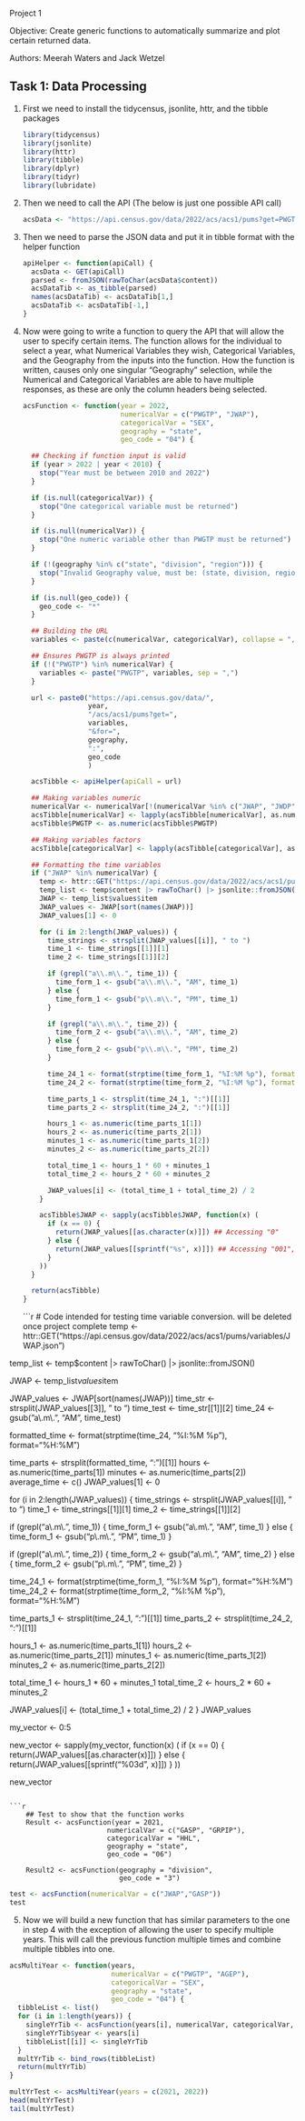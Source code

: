 Project 1

Objective: Create generic functions to automatically summarize and plot certain returned data.

Authors: Meerah Waters and Jack Wetzel

## Task 1: Data Processing

1.  First we need to install the tidycensus, jsonlite, httr, and the tibble packages

    ```r
    library(tidycensus)
    library(jsonlite)
    library(httr)
    library(tibble)
    library(dplyr)
    library(tidyr)
    library(lubridate)
    ```

2.  Then we need to call the API (The below is just one possible API call)

    ```r
    acsData <- "https://api.census.gov/data/2022/acs/acs1/pums?get=PWGTP,AGEP,SEX&for=region:04"
    ```

3.  Then we need to parse the JSON data and put it in tibble format with the helper function

    ```r
    apiHelper <- function(apiCall) {
      acsData <- GET(apiCall)
      parsed <- fromJSON(rawToChar(acsData$content))
      acsDataTib <- as_tibble(parsed)
      names(acsDataTib) <- acsDataTib[1,]
      acsDataTib <- acsDataTib[-1,]
    }
    ```

4.  Now were going to write a function to query the API that will allow the user to specify certain items. The function allows for the individual to select a year, what Numerical Variables they wish, Categorical Variables, and the Geography from the inputs into the function. How the function is written, causes only one singular "Geography" selection, while the Numerical and Categorical Variables are able to have multiple responses, as these are only the column headers being selected.

    ```r
    acsFunction <- function(year = 2022, 
                            numericalVar = c("PWGTP", "JWAP"), 
                            categoricalVar = "SEX", 
                            geography = "state",
                            geo_code = "04") {

      ## Checking if function input is valid
      if (year > 2022 | year < 2010) {
        stop("Year must be between 2010 and 2022")
      }
      
      if (is.null(categoricalVar)) {
        stop("One categorical variable must be returned")
      }
      
      if (is.null(numericalVar)) {
        stop("One numeric variable other than PWGTP must be returned")
      }
      
      if (!(geography %in% c("state", "division", "region"))) {
        stop("Invalid Geography value, must be: (state, division, region)")
      }
      
      if (is.null(geo_code)) {
        geo_code <- "*"
      }
      
      ## Building the URL
      variables <- paste(c(numericalVar, categoricalVar), collapse = ",")
      
      ## Ensures PWGTP is always printed
      if (!("PWGTP") %in% numericalVar) {
        variables <- paste("PWGTP", variables, sep = ",")
      }
      
      url <- paste0("https://api.census.gov/data/",
                    year,
                    "/acs/acs1/pums?get=",
                    variables,
                    "&for=",
                    geography,
                    ":",
                    geo_code
                    )
      
      acsTibble <- apiHelper(apiCall = url)
      
      ## Making variables numeric
      numericalVar <- numericalVar[!(numericalVar %in% c("JWAP", "JWDP"))]
      acsTibble[numericalVar] <- lapply(acsTibble[numericalVar], as.numeric)
      acsTibble$PWGTP <- as.numeric(acsTibble$PWGTP)
      
      ## Making variables factors
      acsTibble[categoricalVar] <- lapply(acsTibble[categoricalVar], as.factor)
      
      ## Formatting the time variables
      if ("JWAP" %in% numericalVar) {
        temp <- httr::GET("https://api.census.gov/data/2022/acs/acs1/pums/variables/JWAP.json")
        temp_list <- temp$content |> rawToChar() |> jsonlite::fromJSON()
        JWAP <- temp_list$values$item
        JWAP_values <- JWAP[sort(names(JWAP))]
        JWAP_values[1] <- 0
        
        for (i in 2:length(JWAP_values)) {
          time_strings <- strsplit(JWAP_values[[i]], " to ")
          time_1 <- time_strings[[1]][1]
          time_2 <- time_strings[[1]][2]
          
          if (grepl("a\\.m\\.", time_1)) {
            time_form_1 <- gsub("a\\.m\\.", "AM", time_1)
          } else {
            time_form_1 <- gsub("p\\.m\\.", "PM", time_1)
          }
          
          if (grepl("a\\.m\\.", time_2)) {
            time_form_2 <- gsub("a\\.m\\.", "AM", time_2)
          } else {
            time_form_2 <- gsub("p\\.m\\.", "PM", time_2)
          }
          
          time_24_1 <- format(strptime(time_form_1, "%I:%M %p"), format="%H:%M")
          time_24_2 <- format(strptime(time_form_2, "%I:%M %p"), format="%H:%M")
          
          time_parts_1 <- strsplit(time_24_1, ":")[[1]]
          time_parts_2 <- strsplit(time_24_2, ":")[[1]]
          
          hours_1 <- as.numeric(time_parts_1[1])
          hours_2 <- as.numeric(time_parts_2[1])
          minutes_1 <- as.numeric(time_parts_1[2])
          minutes_2 <- as.numeric(time_parts_2[2])
          
          total_time_1 <- hours_1 * 60 + minutes_1
          total_time_2 <- hours_2 * 60 + minutes_2
          
          JWAP_values[i] <- (total_time_1 + total_time_2) / 2
        }
        
        acsTibble$JWAP <- sapply(acsTibble$JWAP, function(x) (
          if (x == 0) {
            return(JWAP_values[[as.character(x)]]) ## Accessing "0"
          } else {
            return(JWAP_values[[sprintf("%s", x)]]) ## Accessing "001", "002", etc.
          }
        ))
      }
      
      return(acsTibble)
    }
    ```
    
    ```r
# Code intended for testing time variable conversion. will be deleted once project complete
temp <- httr::GET("https://api.census.gov/data/2022/acs/acs1/pums/variables/JWAP.json")

temp_list <- temp$content |> rawToChar() |> jsonlite::fromJSON()

JWAP <- temp_list$values$item

JWAP_values <- JWAP[sort(names(JWAP))]
time_str <- strsplit(JWAP_values[[3]], " to ")
time_test <- time_str[[1]][2]
time_24 <- gsub("a\\.m\\.", "AM", time_test)

formatted_time <- format(strptime(time_24, "%I:%M %p"), format="%H:%M")

time_parts <- strsplit(formatted_time, ":")[[1]]
hours <- as.numeric(time_parts[1])
minutes <- as.numeric(time_parts[2]) 
average_time <- c()
JWAP_values[1] <- 0

for (i in 2:length(JWAP_values)) {
  time_strings <- strsplit(JWAP_values[[i]], " to ")
  time_1 <- time_strings[[1]][1]
  time_2 <- time_strings[[1]][2]
  
  if (grepl("a\\.m\\.", time_1)) {
    time_form_1 <- gsub("a\\.m\\.", "AM", time_1)
  } else {
    time_form_1 <- gsub("p\\.m\\.", "PM", time_1)
  }
  
  if (grepl("a\\.m\\.", time_2)) {
    time_form_2 <- gsub("a\\.m\\.", "AM", time_2)
  } else {
    time_form_2 <- gsub("p\\.m\\.", "PM", time_2)
  }
  
  time_24_1 <- format(strptime(time_form_1, "%I:%M %p"), format="%H:%M")
  time_24_2 <- format(strptime(time_form_2, "%I:%M %p"), format="%H:%M")
  
  time_parts_1 <- strsplit(time_24_1, ":")[[1]]
  time_parts_2 <- strsplit(time_24_2, ":")[[1]]
  
  hours_1 <- as.numeric(time_parts_1[1])
  hours_2 <- as.numeric(time_parts_2[1])
  minutes_1 <- as.numeric(time_parts_1[2])
  minutes_2 <- as.numeric(time_parts_2[2])
  
  total_time_1 <- hours_1 * 60 + minutes_1
  total_time_2 <- hours_2 * 60 + minutes_2
  
  JWAP_values[i] <- (total_time_1 + total_time_2) / 2
}
JWAP_values

my_vector <- 0:5

new_vector <- sapply(my_vector, function(x) (
  if (x == 0) {
    return(JWAP_values[[as.character(x)]]) 
  } else {
    return(JWAP_values[[sprintf("%03d", x)]]) 
  }
))

new_vector
```

```r
    ## Test to show that the function works
    Result <- acsFunction(year = 2021, 
                        numericalVar = c("GASP", "GRPIP"),
                        categoricalVar = "HHL",
                        geography = "state",
                        geo_code = "06")
    
    Result2 <- acsFunction(geography = "division",
                           geo_code = "3")
```

```r
test <- acsFunction(numericalVar = c("JWAP","GASP"))
test
```

5.  Now we will build a new function that has similar parameters to the one in step 4 with the exception of allowing the user to specify multiple years. This will call the previous function multiple times and combine multiple tibbles into one.

```r
acsMultiYear <- function(years,
                         numericalVar = c("PWGTP", "AGEP"), 
                         categoricalVar = "SEX", 
                         geography = "state",
                         geo_code = "04") {
  tibbleList <- list()
  for (i in 1:length(years)) {
    singleYrTib <- acsFunction(years[i], numericalVar, categoricalVar, geography, geo_code)
    singleYrTib$year <- years[i]
    tibbleList[[i]] <- singleYrTib
  }
  multYrTib <- bind_rows(tibbleList)
  return(multYrTib)
}
```

```r
multYrTest <- acsMultiYear(years = c(2021, 2022))
head(multYrTest)
tail(multYrTest)
```


